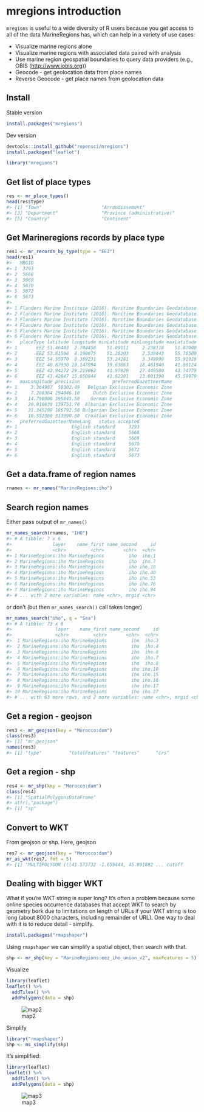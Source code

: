 <!--
%\VignetteEngine{knitr::knitr}
%\VignetteIndexEntry{mregions introduction}
%\VignetteEncoding{UTF-8}
-->



mregions introduction
=====================

`mregions` is useful to a wide diversity of R users because you get access to all of the
data MarineRegions has, which can help in a variety of use cases:

* Visualize marine regions alone
* Visualize marine regions with associated data paired with analysis
* Use marine region geospatial boundaries to query data providers (e.g., OBIS (<http://www.iobis.org>))
* Geocode - get geolocation data from place names
* Reverse Geocode - get place names from geolocation data

## Install

Stable version


```r
install.packages("mregions")
```

Dev version


```r
devtools::install_github("ropensci/mregions")
install.packages("leaflet")
```


```r
library("mregions")
```

## Get list of place types


```r
res <- mr_place_types()
head(res$type)
#> [1] "Town"                      "Arrondissement"           
#> [3] "Department"                "Province (administrative)"
#> [5] "Country"                   "Continent"
```

## Get Marineregions records by place type


```r
res1 <- mr_records_by_type(type = "EEZ")
head(res1)
#>   MRGID
#> 1  3293
#> 2  5668
#> 3  5669
#> 4  5670
#> 5  5672
#> 6  5673
#>                                                                                                                                                                                                             gazetteerSource
#> 1 Flanders Marine Institute (2016). Maritime Boundaries Geodatabase: Maritime Boundaries and Exclusive Economic Zones (200NM), version 9. Available online at http://www.marineregions.org/. http://dx.doi.org/10.14284/242
#> 2 Flanders Marine Institute (2016). Maritime Boundaries Geodatabase: Maritime Boundaries and Exclusive Economic Zones (200NM), version 9. Available online at http://www.marineregions.org/. http://dx.doi.org/10.14284/242
#> 3 Flanders Marine Institute (2016). Maritime Boundaries Geodatabase: Maritime Boundaries and Exclusive Economic Zones (200NM), version 9. Available online at http://www.marineregions.org/. http://dx.doi.org/10.14284/242
#> 4 Flanders Marine Institute (2016). Maritime Boundaries Geodatabase: Maritime Boundaries and Exclusive Economic Zones (200NM), version 9. Available online at http://www.marineregions.org/. http://dx.doi.org/10.14284/242
#> 5 Flanders Marine Institute (2016). Maritime Boundaries Geodatabase: Maritime Boundaries and Exclusive Economic Zones (200NM), version 9. Available online at http://www.marineregions.org/. http://dx.doi.org/10.14284/242
#> 6 Flanders Marine Institute (2016). Maritime Boundaries Geodatabase: Maritime Boundaries and Exclusive Economic Zones (200NM), version 9. Available online at http://www.marineregions.org/. http://dx.doi.org/10.14284/242
#>   placeType latitude longitude minLatitude minLongitude maxLatitude
#> 1       EEZ 51.46483  2.704458    51.09111     2.238118    51.87000
#> 2       EEZ 53.61508  4.190675    51.26203     2.539443    55.76500
#> 3       EEZ 54.55970  8.389231    53.24281     3.349999    55.91928
#> 4       EEZ 40.87030 19.147094    39.63863    18.461940    41.86124
#> 5       EEZ 42.94272 29.219062    41.97820    27.449580    43.74779
#> 6       EEZ 43.42847 15.650844    41.62201    13.001390    45.59079
#>   maxLongitude precision            preferredGazetteerName
#> 1     3.364907  58302.49   Belgian Exclusive Economic Zone
#> 2     7.208364 294046.10     Dutch Exclusive Economic Zone
#> 3    14.750000 395845.50    German Exclusive Economic Zone
#> 4    20.010030 139751.70  Albanian Exclusive Economic Zone
#> 5    31.345280 186792.50 Bulgarian Exclusive Economic Zone
#> 6    18.552360 313990.30  Croatian Exclusive Economic Zone
#>   preferredGazetteerNameLang   status accepted
#> 1                    English standard     3293
#> 2                    English standard     5668
#> 3                    English standard     5669
#> 4                    English standard     5670
#> 5                    English standard     5672
#> 6                    English standard     5673
```

## Get a data.frame of region names


```r
rnames <- mr_names("MarineRegions:iho")
```

## Search region names

Either pass output of `mr_names()`


```r
mr_names_search(rnames, "IHO")
#> # A tibble: 7 x 6
#>               layer    name_first name_second     id
#>               <chr>         <chr>       <chr>  <chr>
#> 1 MarineRegions:iho MarineRegions         iho  iho.1
#> 2 MarineRegions:iho MarineRegions         iho  iho.7
#> 3 MarineRegions:iho MarineRegions         iho iho.18
#> 4 MarineRegions:iho MarineRegions         iho iho.40
#> 5 MarineRegions:iho MarineRegions         iho iho.53
#> 6 MarineRegions:iho MarineRegions         iho iho.76
#> 7 MarineRegions:iho MarineRegions         iho iho.94
#> # ... with 2 more variables: name <chr>, mrgid <chr>
```

or don't (but then `mr_names_search()` call takes longer)


```r
mr_names_search("iho", q = "Sea")
#> # A tibble: 73 x 6
#>                layer    name_first name_second     id
#>                <chr>         <chr>       <chr>  <chr>
#>  1 MarineRegions:iho MarineRegions         iho  iho.3
#>  2 MarineRegions:iho MarineRegions         iho  iho.4
#>  3 MarineRegions:iho MarineRegions         iho  iho.6
#>  4 MarineRegions:iho MarineRegions         iho  iho.7
#>  5 MarineRegions:iho MarineRegions         iho  iho.8
#>  6 MarineRegions:iho MarineRegions         iho iho.10
#>  7 MarineRegions:iho MarineRegions         iho iho.15
#>  8 MarineRegions:iho MarineRegions         iho iho.16
#>  9 MarineRegions:iho MarineRegions         iho iho.17
#> 10 MarineRegions:iho MarineRegions         iho iho.27
#> # ... with 63 more rows, and 2 more variables: name <chr>, mrgid <chr>
```

## Get a region - geojson


```r
res3 <- mr_geojson(key = "Morocco:dam")
class(res3)
#> [1] "mr_geojson"
names(res3)
#> [1] "type"          "totalFeatures" "features"      "crs"
```

## Get a region - shp


```r
res4 <- mr_shp(key = "Morocco:dam")
class(res4)
#> [1] "SpatialPolygonsDataFrame"
#> attr(,"package")
#> [1] "sp"
```

## Convert to WKT

From geojson or shp. Here, geojson


```r
res7 <- mr_geojson(key = "Morocco:dam")
mr_as_wkt(res7, fmt = 5)
#> [1] "MULTIPOLYGON (((41.573732 -1.659444, 45.891882 ... cutoff
```

## Dealing with bigger WKT

What if you're WKT string is super long?  It's often a problem because some online species occurrence databases that accept WKT to search by geometry bork due to
limitations on length of URLs if your WKT string is too long (about 8000 characters,
including remainder of URL). One way to deal with it is to reduce detail - simplify.


```r
install.packages("rmapshaper")
```

Using `rmapshaper` we can simplify a spatial object, then search with that.


```r
shp <- mr_shp(key = "MarineRegions:eez_iho_union_v2", maxFeatures = 5)
```

Visualize


```r
library(leaflet)
leaflet() %>%
  addTiles() %>%
  addPolygons(data = shp)
```

![map2](figure/complex.png)

Simplify


```r
library("rmapshaper")
shp <- ms_simplify(shp)
```

It's simplified:


```r
library(leaflet)
leaflet() %>%
  addTiles() %>%
  addPolygons(data = shp)
```

![map3](figure/simple.png)

[mr]: https://github.com/ropensci/mregions
